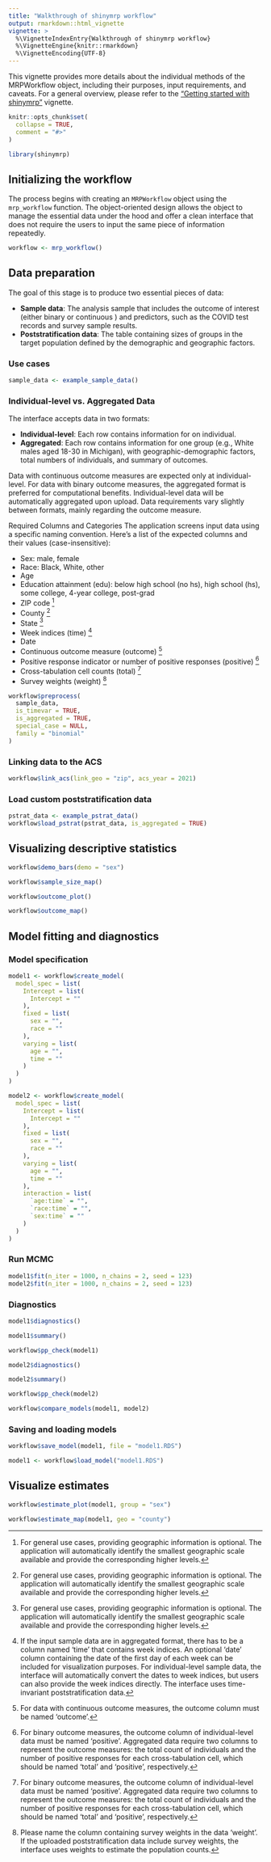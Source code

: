 ```yaml
---
title: "Walkthrough of shinymrp workflow"
output: rmarkdown::html_vignette
vignette: >
  %\VignetteIndexEntry{Walkthrough of shinymrp workflow}
  %\VignetteEngine{knitr::rmarkdown}
  %\VignetteEncoding{UTF-8}
---
```


This vignette provides more details about the individual methods of the MRPWorkflow object, including their purposes, input requirements, and caveats. For a general overview, please refer to the ["Getting started with shinymrp"](https://mrp-interface.github.io/shinymrp/articles/getting-started.html) vignette.

```r
knitr::opts_chunk$set(
  collapse = TRUE,
  comment = "#>"
)
```

```r
library(shinymrp)
```

## Initializing the workflow

The process begins with creating an `MRPWorkflow` object using the `mrp_workflow` function. The object-oriented design allows the object to manage the essential data under the hood and offer a clean interface that does not require the users to input the same piece of information repeatedly.

```r
workflow <- mrp_workflow()
```

## Data preparation

The goal of this stage is to produce two essential pieces of data:

- **Sample data**: The analysis sample that includes the outcome of interest (either binary or continuous ) and predictors, such as the COVID test records and survey sample results.
- **Poststratification data**: The table containing sizes of groups in the target population defined by the demographic and geographic factors.

### Use cases

```r
sample_data <- example_sample_data()
```

### Individual-level vs. Aggregated Data

The interface accepts data in two formats:

- **Individual-level**: Each row contains information for on individual.
- **Aggregated**: Each row contains information for one group (e.g., White males aged 18-30 in Michigan), with geographic-demographic factors, total numbers of individuals, and summary of outcomes.

Data with continuous outcome measures are expected only at individual-level. For data with binary outcome measures, the aggregated format is preferred for computational benefits. Individual-level data will be automatically aggregated upon upload. Data requirements vary slightly between formats, mainly regarding the outcome measure.

Required Columns and Categories
The application screens input data using a specific naming convention. Here's a list of the expected columns and their values (case-insensitive):

- Sex: male, female
- Race: Black, White, other
- Age
- Education attainment (edu): below high school (no hs), high school (hs), some college, 4-year college, post-grad
- ZIP code [^1]
- County [^1]
- State [^1]
- Week indices (time) [^2]
- Date
- Continuous outcome measure (outcome) [^3]
- Positive response indicator or number of positive responses (positive) [^4]
- Cross-tabulation cell counts (total) [^4]
- Survey weights (weight) [^5]

[^1]: For general use cases, providing geographic information is optional. The application will automatically identify the smallest geographic scale available and provide the corresponding higher levels.
[^2]: If the input sample data are in aggregated format, there has to be a column named 'time' that contains week indices. An optional 'date' column containing the date of the first day of each week can be included for visualization purposes. For individual-level sample data, the interface will automatically convert the dates to week indices, but users can also provide the week indices directly. The interface uses time-invariant poststratification data.
[^3]: For data with continuous outcome measures, the outcome column must be named 'outcome'.
[^4]: For binary outcome measures, the outcome column of individual-level data must be named 'positive'. Aggregated data require two columns to represent the outcome measures: the total count of individuals and the number of positive responses for each cross-tabulation cell, which should be named 'total' and 'positive', respectively.
[^5]: Please name the column containing survey weights in the data 'weight'. If the uploaded poststratification data include survey weights, the interface uses weights to estimate the population counts.

```r
workflow$preprocess(
  sample_data,
  is_timevar = TRUE,
  is_aggregated = TRUE,
  special_case = NULL,
  family = "binomial"
)
```

### Linking data to the ACS
```r
workflow$link_acs(link_geo = "zip", acs_year = 2021)
```

### Load custom poststratification data
```r
pstrat_data <- example_pstrat_data()
workflow$load_pstrat(pstrat_data, is_aggregated = TRUE)
```

## Visualizing descriptive statistics

```r
workflow$demo_bars(demo = "sex")
```

```r
workflow$sample_size_map()
```

```r
workflow$outcome_plot()
```

```r
workflow$outcome_map()
```

## Model fitting and diagnostics


### Model specification

```r
model1 <- workflow$create_model(
  model_spec = list(
    Intercept = list(
      Intercept = ""
    ),
    fixed = list(
      sex = "",
      race = ""
    ),
    varying = list(
      age = "",
      time = ""
    )
  )
)
```

```r
model2 <- workflow$create_model(
  model_spec = list(
    Intercept = list(
      Intercept = ""
    ),
    fixed = list(
      sex = "",
      race = ""
    ),
    varying = list(
      age = "",
      time = ""
    ),
    interaction = list(
      `age:time` = "",
      `race:time` = "",
      `sex:time` = ""
    )
  )
)
```

### Run MCMC

```r
model1$fit(n_iter = 1000, n_chains = 2, seed = 123)
model2$fit(n_iter = 1000, n_chains = 2, seed = 123)
```

### Diagnostics

```r
model1$diagnostics()
```

```r
model1$summary()
```

```r
workflow$pp_check(model1)
```

```r
model2$diagnostics()
```

```r
model2$summary()
```

```r
workflow$pp_check(model2)
```

```r
workflow$compare_models(model1, model2)
```

### Saving and loading models

```r
workflow$save_model(model1, file = "model1.RDS")
```

```r
model1 <- workflow$load_model("model1.RDS")
```


## Visualize estimates

```r
workflow$estimate_plot(model1, group = "sex")
```

```r
workflow$estimate_map(model1, geo = "county")
```
